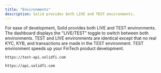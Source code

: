 ```yaml
---
title: "Environments"
description: Solid provides both LIVE and TEST environments.
---
```

For ease of development, Solid provides both LIVE and TEST environments. The dashboard displays the "LIVE/TEST" toggle to switch between both environments. TEST and LIVE environments are identical except that no real KYC, KYB, and transactions are made in the TEST environment. TEST environment speeds up your FinTech product development.

 

```url TEST
https://test-api.solidfi.com
```


```url LIVE
https://api.solidfi.com
``` 
